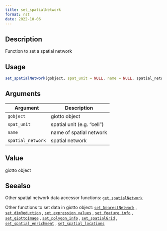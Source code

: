 ```yaml
--- 
title: set_spatialNetwork 
format: rst 
date: 2022-10-06 
--- 
```


## Description

Function to set a spatial network


## Usage

```r
set_spatialNetwork(gobject, spat_unit = NULL, name = NULL, spatial_network)
```


## Arguments

Argument      |Description
------------- |----------------
`gobject`     |     giotto object
`spat_unit`     |     spatial unit  (e.g. "cell")
`name`     |     name of spatial network
`spatial_network`     |     spatial network


## Value

giotto object


## Seealso

Other spatial network data accessor functions:
 [`get_spatialNetwork`](#getspatialnetwork) 
 
 Other functions to set data in giotto object:
 [`set_NearestNetwork`](#setnearestnetwork) ,
 [`set_dimReduction`](#setdimreduction) ,
 [`set_expression_values`](#setexpressionvalues) ,
 [`set_feature_info`](#setfeatureinfo) ,
 [`set_giottoImage`](#setgiottoimage) ,
 [`set_polygon_info`](#setpolygoninfo) ,
 [`set_spatialGrid`](#setspatialgrid) ,
 [`set_spatial_enrichment`](#setspatialenrichment) ,
 [`set_spatial_locations`](#setspatiallocations)


